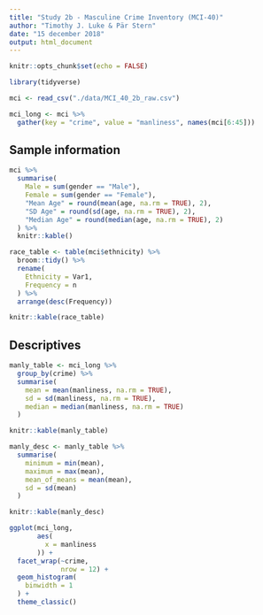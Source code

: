```yaml
---
title: "Study 2b - Masculine Crime Inventory (MCI-40)"
author: "Timothy J. Luke & Pär Stern"
date: "15 december 2018"
output: html_document
---
```


```r
knitr::opts_chunk$set(echo = FALSE)

library(tidyverse)

mci <- read_csv("./data/MCI_40_2b_raw.csv")

mci_long <- mci %>% 
  gather(key = "crime", value = "manliness", names(mci[6:45]))

```

## Sample information

```r
mci %>%
  summarise(
    Male = sum(gender == "Male"),
    Female = sum(gender == "Female"),
    "Mean Age" = round(mean(age, na.rm = TRUE), 2),
    "SD Age" = round(sd(age, na.rm = TRUE), 2),
    "Median Age" = round(median(age, na.rm = TRUE), 2)
  ) %>% 
  knitr::kable()
```

```r
race_table <- table(mci$ethnicity) %>% 
  broom::tidy() %>% 
  rename(
    Ethnicity = Var1,
    Frequency = n
  ) %>% 
  arrange(desc(Frequency))

knitr::kable(race_table)
```

## Descriptives

```r

manly_table <- mci_long %>% 
  group_by(crime) %>% 
  summarise(
    mean = mean(manliness, na.rm = TRUE),
    sd = sd(manliness, na.rm = TRUE),
    median = median(manliness, na.rm = TRUE)
  )

knitr::kable(manly_table)

```

```r

manly_desc <- manly_table %>% 
  summarise(
    minimum = min(mean),
    maximum = max(mean),
    mean_of_means = mean(mean),
    sd = sd(mean)
  )

knitr::kable(manly_desc)

```

```r

ggplot(mci_long,
       aes(
         x = manliness
       )) +
  facet_wrap(~crime,
             nrow = 12) +
  geom_histogram(
    binwidth = 1
  ) +
  theme_classic()

```

